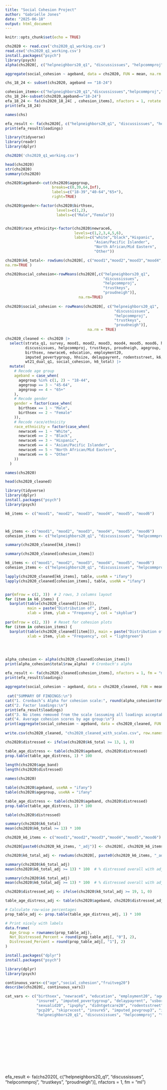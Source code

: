 ```yaml
---
title: "Social Cohesion Project"
author: "Gabrielle Jones"
date: "2025-06-18"
output: html_document
---
```


```r
knitr::opts_chunk$set(echo = TRUE)
```


```r
chs2020 <- read.csv('chs2020_q1_working.csv')
read.csv('chs2020_q1_working.csv')
install.packages("psych")
library(psych)
alpha(chs2020[, c("helpneighbors20_q1", "discussissues", "helpcommproj", "trustkeys", "proudneigh")])

aggregate(social_cohesion ~ ageband, data = chs2020, FUN = mean, na.rm = TRUE)

chs_18_24 <- subset(chs2020, ageband == "18-24")

cohesion_items<-c("helpneighbors20_q1","discussissues","helpcommproj","trust")
chs_18_24<-subset(chs2020,ageband=="18-24")
efa_18_24 <- fa(chs2020_18_24[ , cohesion_items], nfactors = 1, rotate = "none")  # Or adjust `nfactors`
print(efa_18_24)

names(chs)

efa_result <- fa(chs2020[, c("helpneighbors20_q1", "discussissues", "helpcommproj", "trustkeys", "proudneigh")], nfactors = 1, fm = "ml")
print(efa_result$loadings)

library(tidyverse)
library(readr)
library(dplyr)

chs2020('chs2020_q1_working.csv')

head(chs2020)
str(chs2020)
summary(chs2020)

chs2020$ageband<-cut(chs2020$agegroup,
                     breaks=c(0,39,64,Inf),
                     labels=c("18-39","40-64","65+"),
                     right=TRUE)

chs2020$gender<-factor(chs2020$birthsex,
                       levels=c(1,2),
                       labels=c("Male","Female"))


chs2020$race_ethnicity<-factor(chs2020$newrace6,
                               levels=c(1,2,3,4,5,6),
                               labels=c("white","black","Hispanic",
                                        "Asian/Pacific Islander", 
                                        "North African/Mid Eastern",
                                        "Other"))

chs2020$k6_total<- rowSums(chs2020[, c("mood1","mood2","mood3","mood4","mood5","mood6")],
na.rm=TRUE )

chs2020social_cohesion<-rowMeans(chs2020[,c("helpneighbors20_q1",
                                            "discussissues",
                                            "helpcommproj",
                                            "trustkeys",
                                            "proudneigh")],
                                 na.rm=TRUE)
 
chs2020$social_cohesion <- rowMeans(chs2020[, c("helpneighbors20_q1", 
                                                 "discussissues", 
                                                 "helpcommproj", 
                                                 "trustkeys", 
                                                 "proudneigh")], 
                                     na.rm = TRUE)

chs2020_cleaned <- chs2020 |>
  select(strata_q1, survey, mood1, mood2, mood3, mood4, mood5, mood6, helpneighbors20_q1,
         discussissues, helpcommproj, trustkeys, proudneigh, agegroup, 
         birthsex, newrace6, education, employment20,
         imputed_povertygroup, hhsize, delaypayrent, rodentsstreet, k6, nspd, 
         wt21_dual_q1, social_cohesion, k6_total) |>
  mutate(
    # Recode age group
    ageband = case_when(
      agegroup %in% c(1, 2) ~ "18-44",
      agegroup == 3 ~ "45-64",
      agegroup == 4 ~ "65+"
    ),
    # Recode gender
    gender = factor(case_when(
      birthsex == 1 ~ "Male",
      birthsex == 2 ~ "Female"
    )),
    # Recode race/ethnicity
    race_ethnicity = factor(case_when(
      newrace6 == 1 ~ "White",
      newrace6 == 2 ~ "Black",
      newrace6 == 3 ~ "Hispanic",
      newrace6 == 4 ~ "Asian/Pacific Islander",
      newrace6 == 5 ~ "North African/Mid Eastern",
      newrace6 == 6 ~ "Other"
    ))
  )

names(chs2020)

head(chs2020_cleaned)

library(tidyverse)
library(dplyr)
install.packages("psych")
library(psych)

k6_items <- c("mood1", "mood2", "mood3", "mood4", "mood5", "mood6")



k6_items <- c("mood1", "mood2", "mood3", "mood4", "mood5", "mood6")
cohesion_items <- c("helpneighbors20_q1", "discussissues", "helpcommproj", "trustkeys", "proudneigh")

summary(chs2020_cleaned[k6_items])

summary(chs2020_cleaned[cohesion_items])

k6_items <- c("mood1", "mood2", "mood3", "mood4", "mood5", "mood6")
cohesion_items <- c("helpneighbors20_q1", "discussissues", "helpcommproj", "trustkeys", "proudneigh")

lapply(chs2020_cleaned[k6_items], table, useNA = "ifany")
lapply(chs2020_cleaned[cohesion_items], table, useNA = "ifany")


par(mfrow = c(2, 3))  # 2 rows, 3 columns layout
for (item in k6_items) {
  barplot(table(chs2020_cleaned[[item]]), 
          main = paste("Distribution of", item),
          xlab = item, ylab = "Frequency", col = "skyblue")
  
par(mfrow = c(2, 3))  # Reset for cohesion plots
for (item in cohesion_items) {
  barplot(table(chs2020_cleaned[[item]]), main = paste("Distribution of", item),
          xlab = item, ylab = "Frequency", col = "lightgreen")  
  
  
  
  
alpha_cohesion <- alpha(chs2020_cleaned[cohesion_items])
print(alpha_cohesion$total$raw_alpha)  # Cronbach's alpha  

efa_result <- fa(chs2020_cleaned[cohesion_items], nfactors = 1, fm = "ml")
print(efa_result$loadings)  
  
aggregate(social_cohesion ~ ageband, data = chs2020_cleaned, FUN = mean, na.rm = TRUE)  
  
 cat("SUMMARY OF FINDINGS:\n")
cat("1. Cronbach’s Alpha for cohesion scale:", round(alpha_cohesion$total$raw_alpha, 3), "\n")
cat("2. Factor loadings:\n")
print(efa_result$loadings)
cat("3. No items removed from the scale (assuming all loadings acceptable).\n")
cat("4. Average cohesion scores by age group:\n")
print(aggregate(social_cohesion ~ ageband, data = chs2020_cleaned, FUN = mean, na.rm = TRUE))   
 
write.csv(chs2020_cleaned, "chs2020_cleaned_with_scales.csv", row.names = FALSE)

chs2020$distressed <- ifelse(chs2020$k6_total >= 13, 1, 0)

table_age_distress <- table(chs2020$ageband, chs2020$distressed)
prop.table(table_age_distress, 1) * 100  
 
length(chs2020$age_band)  
length(chs2020$distressed)

names(chs2020)

table(chs2020$ageband, useNA = "ifany")
table(chs2020$agegroup, useNA = "ifany"

table_age_distress <- table(chs2020$ageband, chs2020$distressed)
prop.table(table_age_distress, 1) * 100

table(chs2020$distressed)

summary(chs2020$k6_total)
mean(chs2020$k6_total >= 13) * 100 

chs2020_k6_items <- c("mood1","mood2","mood3","mood4","mood5","mood6")

chs2020[paste0(chs2020_k6_items, "_adj")] <- chs2020[, chs2020_k6_items] - 1

chs2020$k6_total_adj <- rowSums(chs2020[, paste0(chs2020_k6_items, "_adj")], na.rm = TRUE)

summary(chs2020$k6_total_adj)
mean(chs2020$k6_total_adj >= 13) * 100  # % distressed overall with adjusted scale

summary(chs2020$k6_total_adj)
mean(chs2020$k6_total_adj >= 13) * 100  # % distressed overall with adjusted scale

chs2020$distressed_adj <- ifelse(chs2020$k6_total_adj >= 19, 1, 0)

table_age_distress_adj <- table(chs2020$ageband, chs2020$distressed_adj)

# Calculate row-wise percentages
prop_table_adj <- prop.table(table_age_distress_adj, 1) * 100

# Print nicely with labels
data.frame(
  Age_Group = rownames(prop_table_adj),
  Not_Distressed_Percent = round(prop_table_adj[, "0"], 2),
  Distressed_Percent = round(prop_table_adj[, "1"], 2)
)

install.packages("dplyr")
install.packages("psych")

library(dplyr)
library(psych)

continuous_vars<-c("age","social_cohesion","fruitveg20")
describe(chs2020[, continuous_vars])

cat_vars <- c("birthsex", "newrace6", "education", "employment20", "agegroup",
              "insured", "imputed_povertygroup", "delaypayrent", "usborn", "maritalstatus20",
              "sexualid20", "ipvphy", "didntgetcare20", "rodentsstreet", "generalhealth",
              "pcp20", "skiprxcost", "insure5", "imputed_povgroup3", "imputed_pov200",
              "helpneighbors20_q1", "discussissues", "helpcommproj", "trustkeys", "proudneigh")














```

efa_result <- fa(chs2020[, c("helpneighbors20_q1", "discussissues", "helpcommproj", "trustkeys", "proudneigh")], nfactors = 1, fm = "ml")



